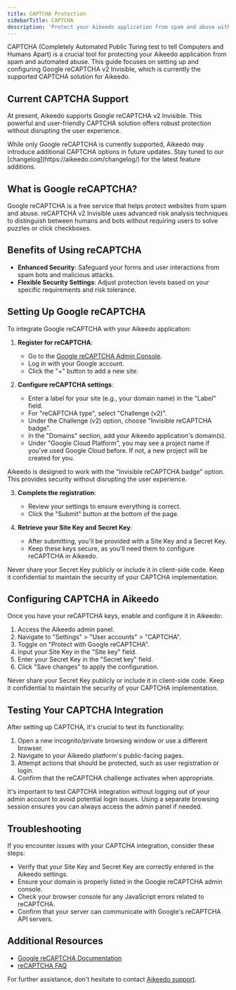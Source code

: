 ```yaml
---
title: CAPTCHA Protection
sidebarTitle: CAPTCHA
description: 'Protect your Aikeedo application from spam and abuse with CAPTCHA integration'
---
```


CAPTCHA (Completely Automated Public Turing test to tell Computers and Humans Apart) is a crucial tool for protecting your Aikeedo application from spam and automated abuse. This guide focuses on setting up and configuring Google reCAPTCHA v2 Invisible, which is currently the supported CAPTCHA solution for Aikeedo.

## Current CAPTCHA Support

At present, Aikeedo supports Google reCAPTCHA v2 Invisible. This powerful and user-friendly CAPTCHA solution offers robust protection without disrupting the user experience.

<Note>
  While only Google reCAPTCHA is currently supported, Aikeedo may introduce additional CAPTCHA options in future updates. Stay tuned to our [changelog](https://aikeedo.com/changelog/) for the latest feature additions.
</Note>

## What is Google reCAPTCHA?

Google reCAPTCHA is a free service that helps protect websites from spam and abuse. reCAPTCHA v2 Invisible uses advanced risk analysis techniques to distinguish between humans and bots without requiring users to solve puzzles or click checkboxes.

## Benefits of Using reCAPTCHA

- **Enhanced Security**: Safeguard your forms and user interactions from spam bots and malicious attacks.
- **Flexible Security Settings**: Adjust protection levels based on your specific requirements and risk tolerance.

## Setting Up Google reCAPTCHA

To integrate Google reCAPTCHA with your Aikeedo application:

1. **Register for reCAPTCHA**:
   - Go to the [Google reCAPTCHA Admin Console](https://www.google.com/recaptcha/admin).
   - Log in with your Google account.
   - Click the "+" button to add a new site.

2. **Configure reCAPTCHA settings**:
   - Enter a label for your site (e.g., your domain name) in the "Label" field.
   - For "reCAPTCHA type", select "Challenge (v2)".
   - Under the Challenge (v2) option, choose "Invisible reCAPTCHA badge".
   - In the "Domains" section, add your Aikeedo application's domain(s).
   - Under "Google Cloud Platform", you may see a project name if you've used Google Cloud before. If not, a new project will be created for you.

<Note>
  Aikeedo is designed to work with the "Invisible reCAPTCHA badge" option. This provides security without disrupting the user experience.
</Note>

3. **Complete the registration**:
   - Review your settings to ensure everything is correct.
   - Click the "Submit" button at the bottom of the page.

4. **Retrieve your Site Key and Secret Key**:
   - After submitting, you'll be provided with a Site Key and a Secret Key.
   - Keep these keys secure, as you'll need them to configure reCAPTCHA in Aikeedo.

<Warning>
  Never share your Secret Key publicly or include it in client-side code. Keep it confidential to maintain the security of your CAPTCHA implementation.
</Warning>

## Configuring CAPTCHA in Aikeedo

Once you have your reCAPTCHA keys, enable and configure it in Aikeedo:

1. Access the Aikeedo admin panel.
2. Navigate to "Settings" > "User accounts" > "CAPTCHA".
3. Toggle on "Protect with Google reCAPTCHA".
4. Input your Site Key in the "Site key" field.
5. Enter your Secret Key in the "Secret key" field.
6. Click "Save changes" to apply the configuration.

<Warning>
  Never share your Secret Key publicly or include it in client-side code. Keep it confidential to maintain the security of your CAPTCHA implementation.
</Warning>

## Testing Your CAPTCHA Integration

After setting up CAPTCHA, it's crucial to test its functionality:

1. Open a new incognito/private browsing window or use a different browser.
2. Navigate to your Aikeedo platform's public-facing pages.
3. Attempt actions that should be protected, such as user registration or login.
4. Confirm that the reCAPTCHA challenge activates when appropriate.

<Note>
  It's important to test CAPTCHA integration without logging out of your admin account to avoid potential login issues. Using a separate browsing session ensures you can always access the admin panel if needed.
</Note>

## Troubleshooting

If you encounter issues with your CAPTCHA integration, consider these steps:

- Verify that your Site Key and Secret Key are correctly entered in the Aikeedo settings.
- Ensure your domain is properly listed in the Google reCAPTCHA admin console.
- Check your browser console for any JavaScript errors related to reCAPTCHA.
- Confirm that your server can communicate with Google's reCAPTCHA API servers.

## Additional Resources

- [Google reCAPTCHA Documentation](https://developers.google.com/recaptcha/docs/invisible)
- [reCAPTCHA FAQ](https://developers.google.com/recaptcha/docs/faq)

For further assistance, don't hesitate to contact [Aikeedo support](mailto:support@aikeedo.com).

